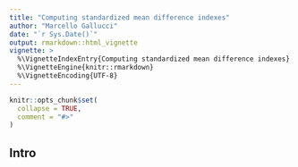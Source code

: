 ```yaml
---
title: "Computing standardized mean difference indexes"
author: "Marcello Gallucci"
date: "`r Sys.Date()`"
output: rmarkdown::html_vignette
vignette: >
  %\VignetteIndexEntry{Computing standardized mean difference indexes}
  %\VignetteEngine{knitr::rmarkdown}
  %\VignetteEncoding{UTF-8}
---
```


```r
knitr::opts_chunk$set(
  collapse = TRUE,
  comment = "#>"
)
```


## Intro

